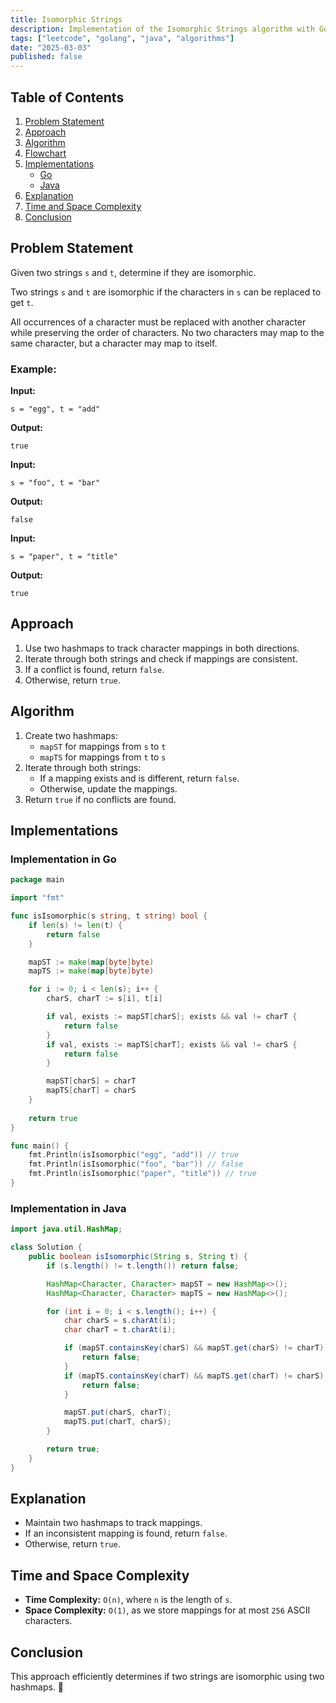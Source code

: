 ```yaml
---
title: Isomorphic Strings
description: Implementation of the Isomorphic Strings algorithm with Go and Java.
tags: ["leetcode", "golang", "java", "algorithms"]
date: "2025-03-03"
published: false
---
```


## Table of Contents

1. [Problem Statement](#problem-statement)
2. [Approach](#approach)
3. [Algorithm](#algorithm)
4. [Flowchart](#flowchart)
5. [Implementations](#implementations)
   - [Go](#implementation-in-go)
   - [Java](#implementation-in-java)
6. [Explanation](#explanation)
7. [Time and Space Complexity](#time-and-space-complexity)
8. [Conclusion](#conclusion)

## Problem Statement

Given two strings `s` and `t`, determine if they are isomorphic.

Two strings `s` and `t` are isomorphic if the characters in `s` can be replaced to get `t`.

All occurrences of a character must be replaced with another character while preserving the order of characters. No two characters may map to the same character, but a character may map to itself.

### Example:

**Input:**

```
s = "egg", t = "add"
```

**Output:**

```
true
```

**Input:**

```
s = "foo", t = "bar"
```

**Output:**

```
false
```

**Input:**

```
s = "paper", t = "title"
```

**Output:**

```
true
```

## Approach

1. Use two hashmaps to track character mappings in both directions.
2. Iterate through both strings and check if mappings are consistent.
3. If a conflict is found, return `false`.
4. Otherwise, return `true`.

## Algorithm

1. Create two hashmaps:
   - `mapST` for mappings from `s` to `t`
   - `mapTS` for mappings from `t` to `s`
2. Iterate through both strings:
   - If a mapping exists and is different, return `false`.
   - Otherwise, update the mappings.
3. Return `true` if no conflicts are found.

## Implementations

### Implementation in Go

```go
package main

import "fmt"

func isIsomorphic(s string, t string) bool {
    if len(s) != len(t) {
        return false
    }

    mapST := make(map[byte]byte)
    mapTS := make(map[byte]byte)

    for i := 0; i < len(s); i++ {
        charS, charT := s[i], t[i]

        if val, exists := mapST[charS]; exists && val != charT {
            return false
        }
        if val, exists := mapTS[charT]; exists && val != charS {
            return false
        }

        mapST[charS] = charT
        mapTS[charT] = charS
    }
    
    return true
}

func main() {
    fmt.Println(isIsomorphic("egg", "add")) // true
    fmt.Println(isIsomorphic("foo", "bar")) // false
    fmt.Println(isIsomorphic("paper", "title")) // true
}
```

### Implementation in Java

```java
import java.util.HashMap;

class Solution {
    public boolean isIsomorphic(String s, String t) {
        if (s.length() != t.length()) return false;

        HashMap<Character, Character> mapST = new HashMap<>();
        HashMap<Character, Character> mapTS = new HashMap<>();

        for (int i = 0; i < s.length(); i++) {
            char charS = s.charAt(i);
            char charT = t.charAt(i);

            if (mapST.containsKey(charS) && mapST.get(charS) != charT) {
                return false;
            }
            if (mapTS.containsKey(charT) && mapTS.get(charT) != charS) {
                return false;
            }

            mapST.put(charS, charT);
            mapTS.put(charT, charS);
        }

        return true;
    }
}
```

## Explanation

- Maintain two hashmaps to track mappings.
- If an inconsistent mapping is found, return `false`.
- Otherwise, return `true`.

## Time and Space Complexity

- **Time Complexity:** `O(n)`, where `n` is the length of `s`.
- **Space Complexity:** `O(1)`, as we store mappings for at most `256` ASCII characters.

## Conclusion

This approach efficiently determines if two strings are isomorphic using two hashmaps. 🚀

